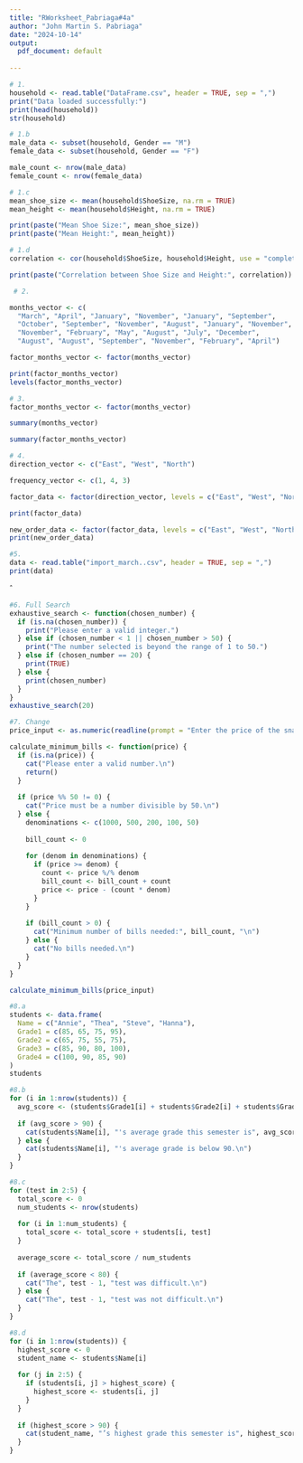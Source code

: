 ```yaml
---
title: "RWorksheet_Pabriaga#4a"
author: "John Martin S. Pabriaga"
date: "2024-10-14"
output:
  pdf_document: default
    
---
```

```r
# 1. 
household <- read.table("DataFrame.csv", header = TRUE, sep = ",")
print("Data loaded successfully:")
print(head(household))  
str(household)

# 1.b
male_data <- subset(household, Gender == "M")
female_data <- subset(household, Gender == "F")

male_count <- nrow(male_data)
female_count <- nrow(female_data)

# 1.c
mean_shoe_size <- mean(household$ShoeSize, na.rm = TRUE)
mean_height <- mean(household$Height, na.rm = TRUE)

print(paste("Mean Shoe Size:", mean_shoe_size))
print(paste("Mean Height:", mean_height))

# 1.d
correlation <- cor(household$ShoeSize, household$Height, use = "complete.obs")

print(paste("Correlation between Shoe Size and Height:", correlation))

```


```r
 # 2. 

months_vector <- c(
  "March", "April", "January", "November", "January", "September", 
  "October", "September", "November", "August", "January", "November", 
  "November", "February", "May", "August", "July", "December", 
  "August", "August", "September", "November", "February", "April")

factor_months_vector <- factor(months_vector)

print(factor_months_vector)
levels(factor_months_vector)

```
```r
# 3. 
factor_months_vector <- factor(months_vector)

summary(months_vector)

summary(factor_months_vector)
```
```r
# 4. 
direction_vector <- c("East", "West", "North")

frequency_vector <- c(1, 4, 3)

factor_data <- factor(direction_vector, levels = c("East", "West", "North"))

print(factor_data)

new_order_data <- factor(factor_data, levels = c("East", "West", "North"))
print(new_order_data)
```
```r
#5.  
data <- read.table("import_march..csv", header = TRUE, sep = ",")
print(data)
```
ˆ
```r
#6. Full Search
exhaustive_search <- function(chosen_number) {
  if (is.na(chosen_number)) {
    print("Please enter a valid integer.")
  } else if (chosen_number < 1 || chosen_number > 50) {
    print("The number selected is beyond the range of 1 to 50.")
  } else if (chosen_number == 20) {
    print(TRUE)
  } else {
    print(chosen_number)
  }
}
exhaustive_search(20) 

```

```r
#7. Change
price_input <- as.numeric(readline(prompt = "Enter the price of the snack (divisible by 50): "))

calculate_minimum_bills <- function(price) {
  if (is.na(price)) {
    cat("Please enter a valid number.\n")
    return()
  }
  
  if (price %% 50 != 0) {
    cat("Price must be a number divisible by 50.\n")
  } else {
    denominations <- c(1000, 500, 200, 100, 50)
    
    bill_count <- 0
    
    for (denom in denominations) {
      if (price >= denom) {
        count <- price %/% denom
        bill_count <- bill_count + count
        price <- price - (count * denom)
      }
    }
    
    if (bill_count > 0) {
      cat("Minimum number of bills needed:", bill_count, "\n")
    } else {
      cat("No bills needed.\n")
    }
  }
}

calculate_minimum_bills(price_input)

```
```r
#8.a 
students <- data.frame(
  Name = c("Annie", "Thea", "Steve", "Hanna"),
  Grade1 = c(85, 65, 75, 95),
  Grade2 = c(65, 75, 55, 75),
  Grade3 = c(85, 90, 80, 100),
  Grade4 = c(100, 90, 85, 90)
)
students
```
```r
#8.b
for (i in 1:nrow(students)) {
  avg_score <- (students$Grade1[i] + students$Grade2[i] + students$Grade3[i] + students$Grade4[i]) / 4
  
  if (avg_score > 90) {
    cat(students$Name[i], "'s average grade this semester is", avg_score, "\n")
  } else {
    cat(students$Name[i], "'s average grade is below 90.\n")
  }
}

```

```r
#8.c
for (test in 2:5) {  
  total_score <- 0
  num_students <- nrow(students)
  
  for (i in 1:num_students) {
    total_score <- total_score + students[i, test]
  }
  
  average_score <- total_score / num_students
 
  if (average_score < 80) {
    cat("The", test - 1, "test was difficult.\n")  
  } else {
    cat("The", test - 1, "test was not difficult.\n") 
  }
}

```

```r
#8.d
for (i in 1:nrow(students)) {
  highest_score <- 0  
  student_name <- students$Name[i]
  
  for (j in 2:5) { 
    if (students[i, j] > highest_score) {
      highest_score <- students[i, j]  
    }
  }
  
  if (highest_score > 90) {
    cat(student_name, "’s highest grade this semester is", highest_score, ".\n")
  }
}

```



